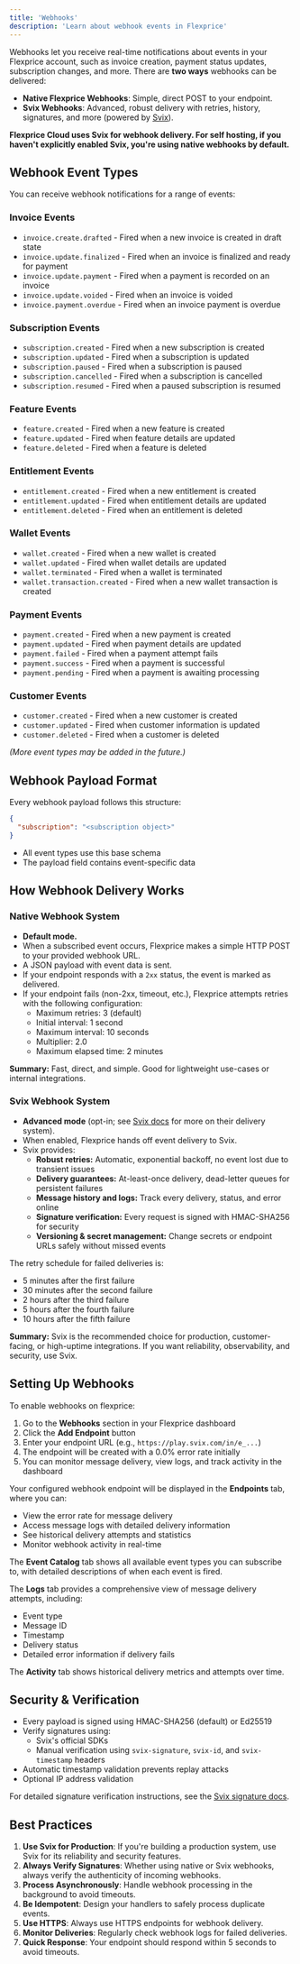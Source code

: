 ```yaml
---
title: 'Webhooks'
description: 'Learn about webhook events in Flexprice'
---
```


Webhooks let you receive real-time notifications about events in your Flexprice account, such as invoice creation, payment status updates, subscription changes, and more.
There are **two ways** webhooks can be delivered:

* **Native Flexprice Webhooks**: Simple, direct POST to your endpoint.
* **Svix Webhooks**: Advanced, robust delivery with retries, history, signatures, and more (powered by [Svix](https://docs.svix.com/)).

**Flexprice Cloud uses Svix for webhook delivery. For self hosting, if you haven't explicitly enabled Svix, you're using native webhooks by default.**

## Webhook Event Types

You can receive webhook notifications for a range of events:

### Invoice Events

* `invoice.create.drafted` - Fired when a new invoice is created in draft state
* `invoice.update.finalized` - Fired when an invoice is finalized and ready for payment
* `invoice.update.payment` - Fired when a payment is recorded on an invoice
* `invoice.update.voided` - Fired when an invoice is voided
* `invoice.payment.overdue` - Fired when an invoice payment is overdue

### Subscription Events

* `subscription.created` - Fired when a new subscription is created
* `subscription.updated` - Fired when a subscription is updated
* `subscription.paused` - Fired when a subscription is paused
* `subscription.cancelled` - Fired when a subscription is cancelled
* `subscription.resumed` - Fired when a paused subscription is resumed

### Feature Events

* `feature.created` - Fired when a new feature is created
* `feature.updated` - Fired when feature details are updated
* `feature.deleted` - Fired when a feature is deleted

### Entitlement Events

* `entitlement.created` - Fired when a new entitlement is created
* `entitlement.updated` - Fired when entitlement details are updated
* `entitlement.deleted` - Fired when an entitlement is deleted

### Wallet Events

* `wallet.created` - Fired when a new wallet is created
* `wallet.updated` - Fired when wallet details are updated
* `wallet.terminated` - Fired when a wallet is terminated
* `wallet.transaction.created` - Fired when a new wallet transaction is created

### Payment Events

* `payment.created` - Fired when a new payment is created
* `payment.updated` - Fired when payment details are updated
* `payment.failed` - Fired when a payment attempt fails
* `payment.success` - Fired when a payment is successful
* `payment.pending` - Fired when a payment is awaiting processing

### Customer Events

* `customer.created` - Fired when a new customer is created
* `customer.updated` - Fired when customer information is updated
* `customer.deleted` - Fired when a customer is deleted

*(More event types may be added in the future.)*

## Webhook Payload Format

Every webhook payload follows this structure:

```json
{
  "subscription": "<subscription object>"
}
```

* All event types use this base schema
* The payload field contains event-specific data

## How Webhook Delivery Works

### Native Webhook System

* **Default mode.**
* When a subscribed event occurs, Flexprice makes a simple HTTP POST to your provided webhook URL.
* A JSON payload with event data is sent.
* If your endpoint responds with a `2xx` status, the event is marked as delivered.
* If your endpoint fails (non-2xx, timeout, etc.), Flexprice attempts retries with the following configuration:
  * Maximum retries: 3 (default)
  * Initial interval: 1 second
  * Maximum interval: 10 seconds
  * Multiplier: 2.0
  * Maximum elapsed time: 2 minutes

**Summary:**
Fast, direct, and simple. Good for lightweight use-cases or internal integrations.

### Svix Webhook System

* **Advanced mode** (opt-in; see [Svix docs](https://docs.svix.com/) for more on their delivery system).
* When enabled, Flexprice hands off event delivery to Svix.
* Svix provides:
  * **Robust retries:** Automatic, exponential backoff, no event lost due to transient issues
  * **Delivery guarantees:** At-least-once delivery, dead-letter queues for persistent failures
  * **Message history and logs:** Track every delivery, status, and error online
  * **Signature verification:** Every request is signed with HMAC-SHA256 for security
  * **Versioning & secret management:** Change secrets or endpoint URLs safely without missed events

The retry schedule for failed deliveries is:
- 5 minutes after the first failure
- 30 minutes after the second failure
- 2 hours after the third failure
- 5 hours after the fourth failure
- 10 hours after the fifth failure

**Summary:**
Svix is the recommended choice for production, customer-facing, or high-uptime integrations. If you want reliability, observability, and security, use Svix.

## Setting Up Webhooks

To enable webhooks on flexprice:

1. Go to the **Webhooks** section in your Flexprice dashboard
2. Click the **Add Endpoint** button
3. Enter your endpoint URL (e.g., `https://play.svix.com/in/e_...`)
4. The endpoint will be created with a 0.0% error rate initially
5. You can monitor message delivery, view logs, and track activity in the dashboard

Your configured webhook endpoint will be displayed in the **Endpoints** tab, where you can:
- View the error rate for message delivery
- Access message logs with detailed delivery information
- See historical delivery attempts and statistics
- Monitor webhook activity in real-time

The **Event Catalog** tab shows all available event types you can subscribe to, with detailed descriptions of when each event is fired.

The **Logs** tab provides a comprehensive view of message delivery attempts, including:
- Event type
- Message ID
- Timestamp
- Delivery status
- Detailed error information if delivery fails

The **Activity** tab shows historical delivery metrics and attempts over time.

## Security & Verification

* Every payload is signed using HMAC-SHA256 (default) or Ed25519
* Verify signatures using:
  * Svix's official SDKs
  * Manual verification using `svix-signature`, `svix-id`, and `svix-timestamp` headers
* Automatic timestamp validation prevents replay attacks
* Optional IP address validation

For detailed signature verification instructions, see the [Svix signature docs](https://docs.svix.com/receiving/verifying-payloads).

## Best Practices

1. **Use Svix for Production**: If you're building a production system, use Svix for its reliability and security features.
2. **Always Verify Signatures**: Whether using native or Svix webhooks, always verify the authenticity of incoming webhooks.
3. **Process Asynchronously**: Handle webhook processing in the background to avoid timeouts.
4. **Be Idempotent**: Design your handlers to safely process duplicate events.
5. **Use HTTPS**: Always use HTTPS endpoints for webhook delivery.
6. **Monitor Deliveries**: Regularly check webhook logs for failed deliveries.
7. **Quick Response**: Your endpoint should respond within 5 seconds to avoid timeouts.
